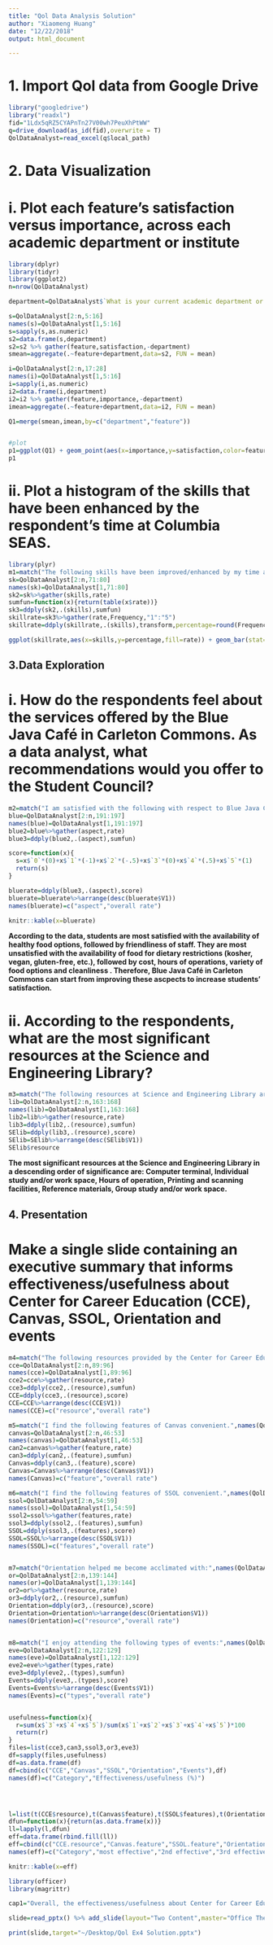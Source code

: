 ```yaml
---
title: "Qol Data Analysis Solution"
author: "Xiaomeng Huang"
date: "12/22/2018"
output: html_document

---
```


# 1. Import Qol data from Google Drive

```r
library("googledrive")
library("readxl")
fid="1Ldx5qRZ5CYAPnTn27V00wh7PeuXhPtWW"
q=drive_download(as_id(fid),overwrite = T)
QolDataAnalyst=read_excel(q$local_path)
```

# 2. Data Visualization

# i. Plot each feature's satisfaction versus importance, across each academic department or institute
```r
library(dplyr)
library(tidyr)
library(ggplot2)
n=nrow(QolDataAnalyst)

department=QolDataAnalyst$`What is your current academic department or institute?`[2:n]

s=QolDataAnalyst[2:n,5:16]
names(s)=QolDataAnalyst[1,5:16]
s=sapply(s,as.numeric)
s2=data.frame(s,department)
s2=s2 %>% gather(feature,satisfaction,-department)
smean=aggregate(.~feature+department,data=s2, FUN = mean)

i=QolDataAnalyst[2:n,17:28]
names(i)=QolDataAnalyst[1,5:16]
i=sapply(i,as.numeric)
i2=data.frame(i,department)
i2=i2 %>% gather(feature,importance,-department)
imean=aggregate(.~feature+department,data=i2, FUN = mean)

Q1=merge(smean,imean,by=c("department","feature"))


#plot
p1=ggplot(Q1) + geom_point(aes(x=importance,y=satisfaction,color=feature)) +facet_wrap(~department,ncol=4)+ggtitle("Satisfaction vs. Importance aross different department")
p1

```


# ii. Plot a histogram of the skills that have been enhanced by the respondent's time at Columbia SEAS.
```r
library(plyr)
m1=match("The following skills have been improved/enhanced by my time at Columbia SEAS.",names(QolDataAnalyst))
sk=QolDataAnalyst[2:n,71:80]
names(sk)=QolDataAnalyst[1,71:80]
sk2=sk%>%gather(skills,rate)
sumfun=function(x){return(table(x$rate))}
sk3=ddply(sk2,.(skills),sumfun)
skillrate=sk3%>%gather(rate,Frequency,"1":"5")
skillrate=ddply(skillrate,.(skills),transform,percentage=round(Frequency/sum(Frequency)*100,2))

ggplot(skillrate,aes(x=skills,y=percentage,fill=rate)) + geom_bar(stat="identity",position=position_stack(reverse=T)) + geom_text(aes(label =percentage),position = position_stack(vjust = 0.5,reverse=T), size = 3) + labs(title="Skills have been improved/enhanced") + theme(panel.background=element_rect(fill='grey75'))  + scale_fill_brewer(palette=9) +coord_flip()
```

## 3.Data Exploration

# i. How do the respondents feel about the services offered by the Blue Java Café in Carleton Commons. As a data analyst, what recommendations would you offer to the Student Council?
```r
m2=match("I am satisfied with the following with respect to Blue Java Café in Carleton Commons.",names(QolDataAnalyst))
blue=QolDataAnalyst[2:n,191:197]
names(blue)=QolDataAnalyst[1,191:197]
blue2=blue%>%gather(aspect,rate)
blue3=ddply(blue2,.(aspect),sumfun)

score=function(x){
  s=x$`0`*(0)+x$`1`*(-1)+x$`2`*(-.5)+x$`3`*(0)+x$`4`*(.5)+x$`5`*(1)
  return(s)
}

bluerate=ddply(blue3,.(aspect),score)
bluerate=bluerate%>%arrange(desc(bluerate$V1))
names(bluerate)=c("aspect","overall rate")

knitr::kable(x=bluerate)
```

<p><strong>According to the data, students are most satisfied with the availability of healthy food options, followed by friendliness of staff. They are most unsatisfied with the availability of food for dietary restrictions (kosher, vegan, gluten-free, etc.), followed by cost, hours of operations, variety of food options and cleanliness . Therefore, Blue Java Café in Carleton Commons can start from improving these ascpects to increase students' satisfaction.</strong></p>


# ii. According to the respondents, what are the most significant resources at the Science and Engineering Library?
```r
m3=match("The following resources at Science and Engineering Library are useful to me:",names(QolDataAnalyst))
lib=QolDataAnalyst[2:n,163:168]
names(lib)=QolDataAnalyst[1,163:168]
lib2=lib%>%gather(resource,rate)
lib3=ddply(lib2,.(resource),sumfun)
SElib=ddply(lib3,.(resource),score)
SElib=SElib%>%arrange(desc(SElib$V1))
SElib$resource
```

<p><strong>The most significant resources at the Science and Engineering Library in a descending order of significance are: Computer terminal, Individual study and/or work space, Hours of operation, Printing and scanning facilities, Reference materials, Group study and/or work space.</strong></p>

## 4. Presentation

# Make a single slide containing an executive summary that informs effectiveness/usefulness about Center for Career Education (CCE), Canvas, SSOL, Orientation and events

```r
m4=match("The following resources provided by the Center for Career Education (CCE) have been useful in my job search and application process.",names(QolDataAnalyst))
cce=QolDataAnalyst[2:n,89:96]
names(cce)=QolDataAnalyst[1,89:96]
cce2=cce%>%gather(resource,rate)
cce3=ddply(cce2,.(resource),sumfun)
CCE=ddply(cce3,.(resource),score)
CCE=CCE%>%arrange(desc(CCE$V1))
names(CCE)=c("resource","overall rate")

m5=match("I find the following features of Canvas convenient.",names(QolDataAnalyst))
canvas=QolDataAnalyst[2:n,46:53]
names(canvas)=QolDataAnalyst[1,46:53]
can2=canvas%>%gather(feature,rate)
can3=ddply(can2,.(feature),sumfun)
Canvas=ddply(can3,.(feature),score)
Canvas=Canvas%>%arrange(desc(Canvas$V1))
names(Canvas)=c("feature","overall rate")

m6=match("I find the following features of SSOL convenient.",names(QolDataAnalyst))
ssol=QolDataAnalyst[2:n,54:59]
names(ssol)=QolDataAnalyst[1,54:59]
ssol2=ssol%>%gather(features,rate)
ssol3=ddply(ssol2,.(features),sumfun)
SSOL=ddply(ssol3,.(features),score)
SSOL=SSOL%>%arrange(desc(SSOL$V1))
names(SSOL)=c("features","overall rate")


m7=match("Orientation helped me become acclimated with:",names(QolDataAnalyst))
or=QolDataAnalyst[2:n,139:144]
names(or)=QolDataAnalyst[1,139:144]
or2=or%>%gather(resource,rate)
or3=ddply(or2,.(resource),sumfun)
Orientation=ddply(or3,.(resource),score)
Orientation=Orientation%>%arrange(desc(Orientation$V1))
names(Orientation)=c("resource","overall rate")


m8=match("I enjoy attending the following types of events:",names(QolDataAnalyst))
eve=QolDataAnalyst[2:n,122:129]
names(eve)=QolDataAnalyst[1,122:129]
eve2=eve%>%gather(types,rate)
eve3=ddply(eve2,.(types),sumfun)
Events=ddply(eve3,.(types),score)
Events=Events%>%arrange(desc(Events$V1))
names(Events)=c("types","overall rate")


usefulness=function(x){
  r=sum(x$`3`+x$`4`+x$`5`)/sum(x$`1`+x$`2`+x$`3`+x$`4`+x$`5`)*100
  return(r)
}
files=list(cce3,can3,ssol3,or3,eve3)
df=sapply(files,usefulness)
df=as.data.frame(df)
df=cbind(c("CCE","Canvas","SSOL","Orientation","Events"),df)
names(df)=c("Category","Effectiveness/usefulness (%)")




l=list(t(CCE$resource),t(Canvas$feature),t(SSOL$features),t(Orientation$resource),t(Events$types))
dfun=function(x){return(as.data.frame(x))}
ll=lapply(l,dfun)
eff=data.frame(rbind.fill(ll))
eff=cbind(c("CCE.resource","Canvas.feature","SSOL.feature","Orientation.resource","Events.types"),eff)
names(eff)=c("Category","most effective","2nd effective","3rd effective","4th effective","5th effective","6th effective","7th effective","8th effective")

knitr::kable(x=eff)

library(officer)
library(magrittr)

cap1="Overall, the effectiveness/usefulness about Center for Career Education (CCE), Canvas, SSOL, Orientation and Events is around 60%. \n According to the survey data, CCE Website seems to be the most useful resources in students' job search and application process. The most convenient features of Canvas and SSOL are Discussion and Waitlist, respectively. Orientation helped students the most in becoming acclimated with New York City. Students enjoys entertainment events (Sports games, AMC movie nights) the most."

slide=read_pptx() %>% add_slide(layout="Two Content",master="Office Theme") %>% ph_with_text(type="title", str="Executive Summary of Effectiveness/Usefulness") %>% ph_with_text(type="body",index=2,str=cap1) %>% ph_with_table(value=df,type="body",index=1)

print(slide,target="~/Desktop/Qol Ex4 Solution.pptx")

```


